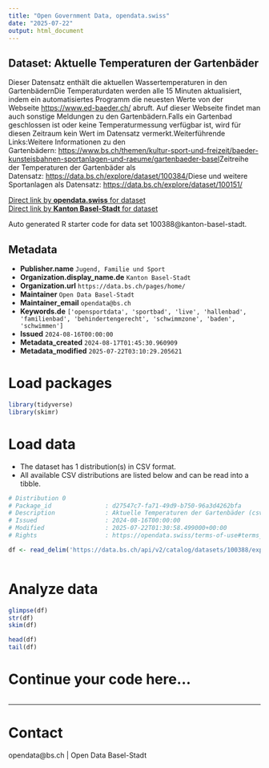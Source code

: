 ```yaml
---
title: "Open Government Data, opendata.swiss"
date: "2025-07-22"
output: html_document
---
```


## Dataset: Aktuelle Temperaturen der Gartenbäder

Dieser Datensatz enthält die aktuellen Wassertemperaturen in den GartenbädernDie Temperaturdaten werden alle 15 Minuten aktualisiert, indem ein automatisiertes Programm die neuesten Werte von der Webseite [https://www.ed-baeder.ch/](https://www.ed-baeder.ch/) abruft. Auf dieser Webseite findet man auch sonstige Meldungen zu den Gartenbädern.Falls ein Gartenbad geschlossen ist oder keine Temperaturmessung verfügbar ist, wird für diesen Zeitraum kein Wert im Datensatz vermerkt.Weiterführende Links:Weitere Informationen zu den Gartenbädern: [https://www.bs.ch/themen/kultur-sport-und-freizeit/baeder-kunsteisbahnen-sportanlagen-und-raeume/gartenbaeder-basel](https://www.bs.ch/themen/kultur-sport-und-freizeit/baeder-kunsteisbahnen-sportanlagen-und-raeume/gartenbaeder-basel)Zeitreihe der Temperaturen der Gartenbäder als Datensatz: [https://data.bs.ch/explore/dataset/100384/](https://data.bs.ch/explore/dataset/100384/)Diese und weitere Sportanlagen als Datensatz: [https://data.bs.ch/explore/dataset/100151/](https://data.bs.ch/explore/dataset/100151/)

[Direct link by **opendata.swiss** for dataset](https://opendata.swiss/de/dataset/aktuelle-temperaturen-der-gartenbader)<br>
[Direct link by **Kanton Basel-Stadt** for dataset](https://data.bs.ch/explore/dataset/100388/)

Auto generated R starter code for data set 100388@kanton-basel-stadt.

## Metadata

- **Publisher.name** `Jugend, Familie und Sport`
- **Organization.display_name.de** `Kanton Basel-Stadt`
- **Organization.url** `https://data.bs.ch/pages/home/`
- **Maintainer** `Open Data Basel-Stadt`
- **Maintainer_email** `opendata@bs.ch`
- **Keywords.de** `['opensportdata', 'sportbad', 'live', 'hallenbad', 'familienbad', 'behindertengerecht', 'schwimmzone', 'baden', 'schwimmen']`
- **Issued** `2024-08-16T00:00:00`
- **Metadata_created** `2024-08-17T01:45:30.960909`
- **Metadata_modified** `2025-07-22T03:10:29.205621`


# Load packages

```r

library(tidyverse)
library(skimr)

```

# Load data

-   The dataset has 1 distribution(s) in CSV format.
-   All available CSV distributions are listed below and can be read into a tibble.

```r

# Distribution 0
# Package_id               : d27547c7-fa71-49d9-b750-96a3d4262bfa
# Description              : Aktuelle Temperaturen der Gartenbäder (csv)
# Issued                   : 2024-08-16T00:00:00
# Modified                 : 2025-07-22T01:30:58.499000+00:00
# Rights                   : https://opendata.swiss/terms-of-use#terms_by

df <- read_delim('https://data.bs.ch/api/v2/catalog/datasets/100388/exports/csv?use_labels=true')



```

# Analyze data

```r

glimpse(df)
str(df)
skim(df)

head(df)
tail(df)

```

# Continue your code here...

```r

```

------------------------------------------------------------------------

# Contact

opendata@bs.ch | Open Data Basel-Stadt
